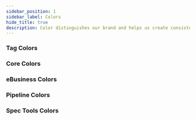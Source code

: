 ```yaml
---
sidebar_position: 1
sidebar_label: Colors
hide_title: true
description: Color distinguishes our brand and helps us create consistent experiences across products.
---
```


### Tag Colors

<TagColorsTable />

### Core Colors

<CoreColorsTable />

### eBusiness Colors

<EBusinessColorsTable />

### Pipeline Colors

<PipelinesColorsTable />

### Spec Tools Colors

<SpecToolsColorsTable />
